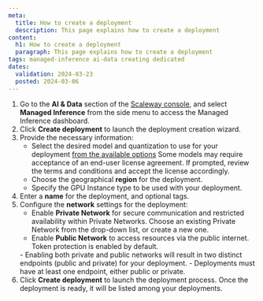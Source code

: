 ```yaml
---
meta:
  title: How to create a deployment
  description: This page explains how to create a deployment
content:
  h1: How to create a deployment
  paragraph: This page explains how to create a deployment
tags: managed-inference ai-data creating dedicated
dates:
  validation: 2024-03-23
  posted: 2024-03-06
---
```


1. Go to the **AI & Data** section of the [Scaleway console](https://console.scaleway.com/), and select **Managed Inference** from the side menu to access the Managed Inference dashboard.
2. Click **Create deployment** to launch the deployment creation wizard.
3. Provide the necessary information:
    - Select the desired model and quantization to use for your deployment [from the available options](/ai-data/managed-inference/reference-content/)
        <Message type="note">
          Some models may require acceptance of an end-user license agreement. If prompted, review the terms and conditions and accept the license accordingly.
        </Message>
    - Choose the geographical **region** for the deployment.
    - Specify the GPU Instance type to be used with your deployment.
4. Enter a **name** for the deployment, and optional tags.
5. Configure the **network** settings for the deployment:
    - Enable **Private Network** for secure communication and restricted availability within Private Networks. Choose an existing Private Network from the drop-down list, or create a new one.
    - Enable **Public Network** to access resources via the public internet. Token protection is enabled by default.
    <Message type="important">
      - Enabling both private and public networks will result in two distinct endpoints (public and private) for your deployment.
      - Deployments must have at least one endpoint, either public or private.
    </Message>
6. Click **Create deployment** to launch the deployment process. Once the deployment is ready, it will be listed among your deployments.